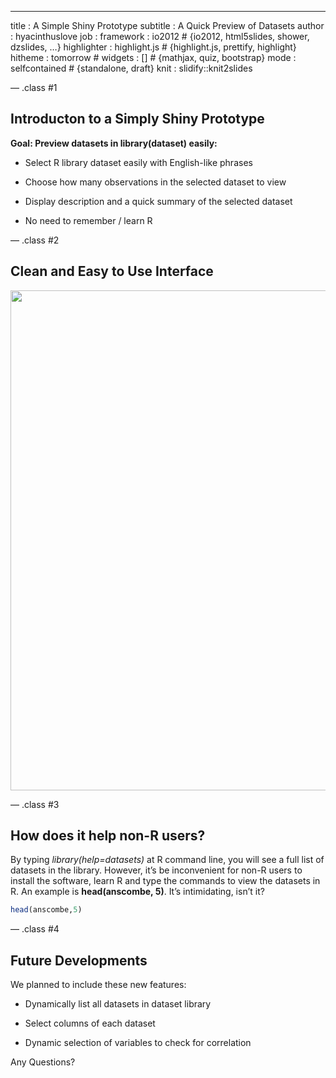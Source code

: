 ---
title       : A Simple Shiny Prototype 
subtitle    : A Quick Preview of Datasets
author      : hyacinthuslove
job         : 
framework   : io2012        # {io2012, html5slides, shower, dzslides, ...}
highlighter : highlight.js  # {highlight.js, prettify, highlight}
hitheme     : tomorrow      # 
widgets     : []            # {mathjax, quiz, bootstrap}
mode        : selfcontained # {standalone, draft}
knit        : slidify::knit2slides

--- .class #1

## Introducton to a Simply Shiny Prototype
 
 
__Goal: Preview datasets in library(dataset) easily:__
 
 + Select R library dataset easily with English-like phrases
 
 + Choose how many observations in the selected dataset to view
 
 + Display description and a quick summary of the selected dataset
 
 + No need to remember / learn R
 

--- .class #2 

## Clean and Easy to Use Interface


<img src="image.JPG" width="800">

--- .class #3 

## How does it help non-R users?

 By typing _library(help=datasets)_ at R command line, you will see a full 
 list of datasets in the library. However, it's be inconvenient for non-R users 
 to install the software, learn R and type the commands to view the datasets in 
 R. An example is __head(anscombe, 5)__. It's intimidating, isn't it?
 
```r
head(anscombe,5)

```

--- .class #4 

## Future Developments
 
We planned to include these new features: 
 
+ Dynamically list all datasets in dataset library 
 
+ Select columns of each dataset 
 
+ Dynamic selection of variables to check for correlation

Any Questions?



